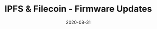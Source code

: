 ---
title: IPFS & Filecoin - Firmware Updates
status: publish
date: 2020-08-31
slug: Over-the-air firmware updates transmitted securely from IPFS to IoTeX devices
website:
twitter:
logo: https://wp.gcap1.iotex.io/wp-content/uploads/2020/09/firmware-iot.png
featured_img: https://wp.gcap1.iotex.io/wp-content/uploads/2020/09/firmware-iot.png
telegram:
---